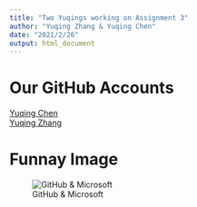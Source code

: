 ```yaml
---
title: "Two Yuqings working on Assignment 3"
author: "Yuqing Zhang & Yuqing Chen"
date: "2021/2/26"
output: html_document
---
```


# Our GitHub Accounts
[Yuqing Chen](https://github.com/yuqingc7)  
[Yuqing Zhang](https://github.com/yz2575)

# Funnay Image
![GitHub & Microsoft](https://i.kym-cdn.com/photos/images/newsfeed/001/378/754/99d.jpg)

